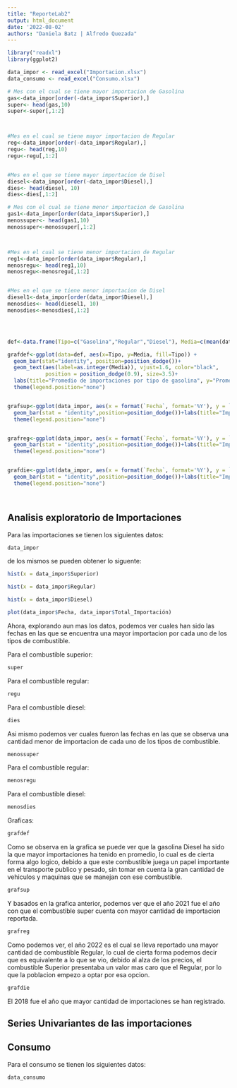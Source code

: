 ```yaml
---
title: "ReporteLab2"
output: html_document
date: '2022-08-02'
authors: "Daniela Batz | Alfredo Quezada"
---
```


```r

library("readxl")
library(ggplot2)

data_impor <- read_excel("Importacion.xlsx")
data_consumo <- read_excel("Consumo.xlsx")

# Mes con el cual se tiene mayor importacion de Gasolina
gas<-data_impor[order(-data_impor$Superior),]
super<- head(gas,10)
super<-super[,1:2]



#Mes en el cual se tiene mayor importacion de Regular 
reg<-data_impor[order(-data_impor$Regular),]
regu<- head(reg,10)
regu<-regu[,1:2]


#Mes en el que se tiene mayor importacion de Disel 
diesel<-data_impor[order(-data_impor$Diesel),]
dies<- head(diesel, 10)
dies<-dies[,1:2]

# Mes con el cual se tiene menor importacion de Gasolina
gas1<-data_impor[order(data_impor$Superior),]
menossuper<- head(gas1,10)
menossuper<-menossuper[,1:2]



#Mes en el cual se tiene menor importacion de Regular 
reg1<-data_impor[order(data_impor$Regular),]
menosregu<- head(reg1,10)
menosregu<-menosregu[,1:2]


#Mes en el que se tiene menor importacion de Disel 
diesel1<-data_impor[order(data_impor$Diesel),]
menosdies<- head(diesel1, 10)
menosdies<-menosdies[,1:2]




def<-data.frame(Tipo=c("Gasolina","Regular","Diesel"), Media=c(mean(data_impor$Superior), mean(data_impor$Regular), mean(data_impor$Diesel)))

grafdef<-ggplot(data=def, aes(x=Tipo, y=Media, fill=Tipo)) +
  geom_bar(stat="identity", position=position_dodge())+
  geom_text(aes(label=as.integer(Media)), vjust=1.6, color="black",
            position = position_dodge(0.9), size=3.5)+
  labs(title="Promedio de importaciones por tipo de gasolina", y="Promedio")+
  theme(legend.position="none")


grafsup<-ggplot(data_impor, aes(x = format(`Fecha`, format='%Y'), y = `Superior`, fill =format(`Fecha`, format='%Y') )) +
  geom_bar(stat = "identity",position=position_dodge())+labs(title="Importaciones por año de combustible Superior", y="Importacion" , x='Año')+
  theme(legend.position="none")


grafreg<-ggplot(data_impor, aes(x = format(`Fecha`, format='%Y'), y = `Regular`, fill =format(`Fecha`, format='%Y') )) +
  geom_bar(stat = "identity",position=position_dodge())+labs(title="Importaciones por año de combustible Regular", y="Importacion" , x='Año')+
  theme(legend.position="none")


grafdie<-ggplot(data_impor, aes(x = format(`Fecha`, format='%Y'), y = `Diesel`, fill =format(`Fecha`, format='%Y') )) +
  geom_bar(stat = "identity",position=position_dodge())+labs(title="Importaciones por año de combustible Diesel", y="Importacion" , x='Año')+
  theme(legend.position="none")




```

## Analisis exploratorio de Importaciones 

Para las importaciones se tienen los siguientes datos:

```r
data_impor
```

de los mismos se pueden obtener lo siguente: 

```r
hist(x = data_impor$Superior)
```



```r
hist(x = data_impor$Regular)
```



```r
hist(x = data_impor$Diesel)
```



```r
plot(data_impor$Fecha, data_impor$Total_Importación)
```


Ahora, explorando aun mas los datos, podemos ver cuales han sido las fechas en las que se encuentra una mayor importacion por cada uno de los tipos de combustible. 

Para el combustible superior: 

```r
super
```

Para el combustible regular: 

```r
regu
```

Para el combustible diesel: 
```r
dies
```


Asi mismo podemos ver cuales fueron las fechas en las que se observa una cantidad menor de importacion de cada uno de los tipos de combustible.

```r
menossuper
```

Para el combustible regular: 

```r
menosregu
```

Para el combustible diesel: 
```r
menosdies
```


Graficas:

```r
grafdef
```


Como se observa en la grafica se puede ver que la gasolina Diesel ha sido la que mayor importaciones ha tenido en promedio, lo cual es de cierta forma algo logico, debido a que este combustible juega un papel importante en el transporte publico y pesado, sin tomar en cuenta la gran cantidad de vehiculos y maquinas que se manejan con ese combustible. 


```r
grafsup
```


Y basados en la grafica anterior, podemos ver que el año 2021 fue el año con que el combustible super cuenta con mayor cantidad de importacion reportada. 


```r
grafreg
```


Como podemos ver, el año 2022 es el cual se lleva reportado una mayor cantidad de combustible Regular, lo cual de cierta forma podemos decir que es equivalente a lo que se vio, debido al alza de los precios, el combustible Superior presentaba un valor mas caro que el Regular, por lo que la poblacion empezo a optar por esa opcion.


```r
grafdie
```


El 2018 fue el año que mayor cantidad de importaciones se han registrado. 



## Series Univariantes de las importaciones









## Consumo 

Para el consumo se tienen los siguientes datos:
```r
data_consumo
```




